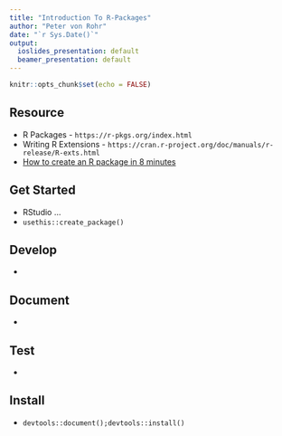 ```yaml
---
title: "Introduction To R-Packages"
author: "Peter von Rohr"
date: "`r Sys.Date()`"
output:
  ioslides_presentation: default
  beamer_presentation: default
---
```


```r
knitr::opts_chunk$set(echo = FALSE)
```

## Resource

* R Packages - `https://r-pkgs.org/index.html`
* Writing R Extensions - `https://cran.r-project.org/doc/manuals/r-release/R-exts.html`
* [How to create an R package in 8 minutes](https://www.youtube.com/watch?v=MoszELQFrvQ)


## Get Started

* RStudio ...
* `usethis::create_package()`


## Develop

* 

## Document

*

## Test

*



## Install

* `devtools::document();devtools::install()`
